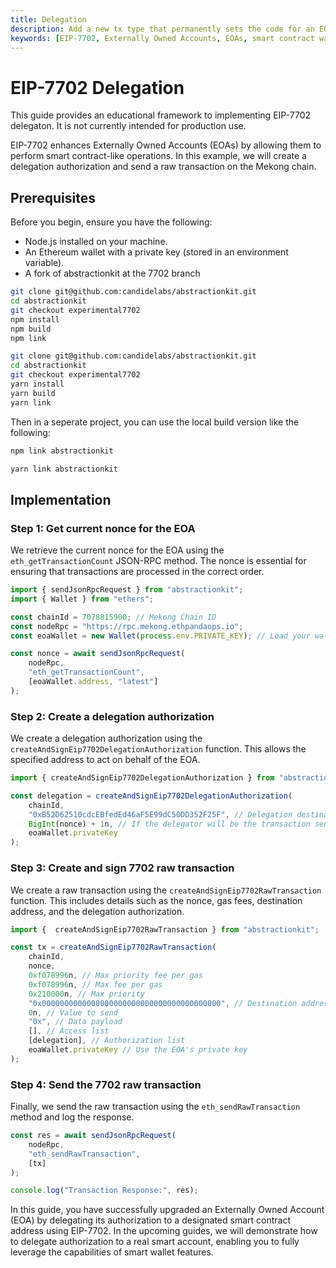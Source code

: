 ```yaml
---
title: Delegation
description: Add a new tx type that permanently sets the code for an EOA
keywords: [EIP-7702, Externally Owned Accounts, EOAs, smart contract wallets, Ethereum, ERC-4337, batching, sponsorship, privilege de-escalation]
---
```

# EIP-7702 Delegation

This guide provides an educational framework to implementing EIP-7702 delegaton. It is not currently intended for production use.

EIP-7702 enhances Externally Owned Accounts (EOAs) by allowing them to perform smart contract-like operations. In this example, we will create a delegation authorization and send a raw transaction on the Mekong chain.

## Prerequisites

Before you begin, ensure you have the following:

- Node.js installed on your machine.
- An Ethereum wallet with a private key (stored in an environment variable).
- A fork of abstractionkit at the 7702 branch


<Tabs>
<TabItem value="npm" label="npm">

```bash
git clone git@github.com:candidelabs/abstractionkit.git
cd abstractionkit
git checkout experimental7702
npm install
npm build
npm link
```

</TabItem>
<TabItem value="yarn" label="yarn">

```bash
git clone git@github.com:candidelabs/abstractionkit.git
cd abstractionkit
git checkout experimental7702
yarn install
yarn build
yarn link
```

</TabItem>
</Tabs>

Then in a seperate project, you can use the local build version like the following: 

<Tabs>
<TabItem value="npm" label="npm">

```bash
npm link abstractionkit
```

</TabItem>
<TabItem value="yarn" label="yarn">

```bash
yarn link abstractionkit
```

</TabItem>
</Tabs>

## Implementation

### Step 1: Get current nonce for the EOA

We retrieve the current nonce for the EOA using the `eth_getTransactionCount` JSON-RPC method. 
The nonce is essential for ensuring that transactions are processed in the correct order.


```typescript
import { sendJsonRpcRequest } from "abstractionkit";
import { Wallet } from "ethers";

const chainId = 7078815900; // Mekong Chain ID
const nodeRpc = "https://rpc.mekong.ethpandaops.io";
const eoaWallet = new Wallet(process.env.PRIVATE_KEY); // Load your wallet using the private key

const nonce = await sendJsonRpcRequest(
    nodeRpc,
    "eth_getTransactionCount",
    [eoaWallet.address, "latest"]
);
```

### Step 2: Create a delegation authorization

We create a delegation authorization using the `createAndSignEip7702DelegationAuthorization` function. This allows the specified address to act on behalf of the EOA.

```ts
import { createAndSignEip7702DelegationAuthorization } from "abstractionkit";

const delegation = createAndSignEip7702DelegationAuthorization(
    chainId,
    "0xB52D62510cdcEBfedEd46aF5E99dC50DD352F25F", // Delegation destination address
    BigInt(nonce) + 1n, // If the delegator will be the transaction sender, increase the authorization nonce by one
    eoaWallet.privateKey
);
```

### Step 3: Create and sign 7702 raw transaction

We create a raw transaction using the `createAndSignEip7702RawTransaction` function. This includes details such as the nonce, gas fees, destination address, and the delegation authorization.

```ts
import {  createAndSignEip7702RawTransaction } from "abstractionkit";

const tx = createAndSignEip7702RawTransaction(
    chainId,
    nonce,
    0xf078996n, // Max priority fee per gas
    0xf078996n, // Max fee per gas
    0x210000n, // Max priority
    "0x0000000000000000000000000000000000000000", // Destination address
    0n, // Value to send
    "0x", // Data payload
    [], // Access list
    [delegation], // Authorization list
    eoaWallet.privateKey // Use the EOA's private key
);
```

### Step 4: Send the 7702 raw transaction

Finally, we send the raw transaction using the `eth_sendRawTransaction` method and log the response.

```typescript
const res = await sendJsonRpcRequest(
    nodeRpc,
    "eth_sendRawTransaction",
    [tx]
);

console.log("Transaction Response:", res);
```

In this guide, you have successfully upgraded an Externally Owned Account (EOA) by delegating its authorization to a designated smart contract address using EIP-7702.
In the upcoming guides, we will demonstrate how to delegate authorization to a real smart account, enabling you to fully leverage the capabilities of smart wallet features.